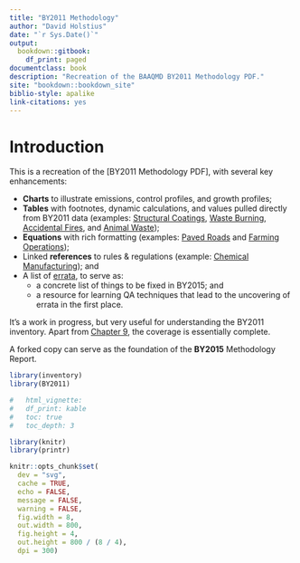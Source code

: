 ```yaml
--- 
title: "BY2011 Methodology"
author: "David Holstius"
date: "`r Sys.Date()`"
output: 
  bookdown::gitbook:
    df_print: paged
documentclass: book
description: "Recreation of the BAAQMD BY2011 Methodology PDF."
site: "bookdown::bookdown_site"
biblio-style: apalike
link-citations: yes
---
```


# Introduction

This is a recreation of the [BY2011 Methodology PDF], with several key enhancements:

- **Charts** to illustrate emissions, control profiles, and growth profiles;
- **Tables** with footnotes, dynamic calculations, and values pulled directly from BY2011 data (examples: [Structural Coatings](#petprod-coat-struct-history), [Waste Burning](#waste_burn-planned_ag-methodology), [Accidental Fires](#misc_other-fires-struct-methodology), and [Animal Waste](#misc_other-animal_waste-livestock-methodology));
- **Equations** with rich formatting (examples: [Paved Roads](#misc_other-roads-paved-methodology) and [Farming Operations](#cat_749-methodology));
- Linked **references** to rules & regulations (example: [Chemical Manufacturing](#chem_fac-other-control)); and
- A list of [errata](#errata), to serve as:
    - a concrete list of things to be fixed in BY2015; and 
    - a resource for learning QA techniques that lead to the uncovering of errata in the first place.

It's a work in progress, but very useful for understanding the BY2011 inventory. Apart from [Chapter 9](#mobile_combust), the coverage is essentially complete. 

A forked copy can serve as the foundation of the **BY2015** Methodology Report.

```r
library(inventory)
library(BY2011)
```

```r
#   html_vignette:
#   df_print: kable
#   toc: true
#   toc_depth: 3

library(knitr)
library(printr)

knitr::opts_chunk$set(
  dev = "svg",
  cache = TRUE,
  echo = FALSE,
  message = FALSE,
  warning = FALSE,
  fig.width = 8,
  out.width = 800,
  fig.height = 4,
  out.height = 800 / (8 / 4),
  dpi = 300)
```
